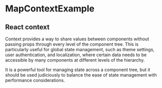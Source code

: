 
<Meta of={MapContextExampleStories} />

# MapContextExample

## React context

Context provides a way to share values between components without passing props through every level of the component tree. This is particularly useful for global state management, such as theme settings, user authentication, and localization, where certain data needs to be accessible by many components at different levels of the hierarchy.

It is a powerful tool for managing state across a component tree, but it should be used judiciously to balance the ease of state management with performance considerations.
